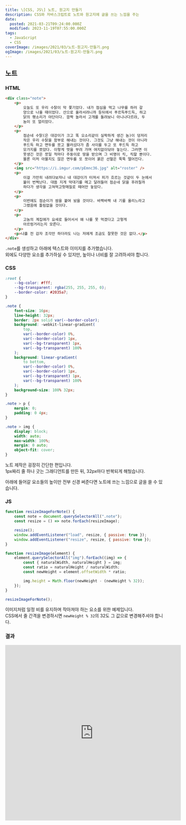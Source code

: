 ```yaml
---
title: \[CSS, JS\] 노트, 원고지 만들기
description: CSS와 자바스크립트로 노트와 원고지에 글을 쓰는 느낌을 주는
date:
  posted: 2021-03-21T09:24:00.000Z
  modified: 2023-11-19T07:55:00.000Z
tags:
  - JavaScript
  - CSS
coverImage: /images/2021/03/노트-원고지-만들기.png
ogImage: /images/2021/03/노트-원고지-만들기.png
---
```


## 노트

### HTML

```html
<div class="note">
    <p>
        오늘도 또 우리 수탉이 막 쫓기었다. 내가 점심을 먹고 나무를 하러 갈
        양으로 나올 때이었다. 산으로 올라서려니까 등뒤에서 푸르득푸드득, 하고
        닭의 횃소리가 야단이다. 깜짝 놀라서 고개를 돌려보니 아니나다르랴, 두
        놈이 또 얼리었다.
    </p>
    <p>
        점순네 수탉(은 대강이가 크고 똑 오소리같이 실팍하게 생긴 놈)이 덩저리
        작은 우리 수탉을 함부로 해내는 것이다. 그것도 그냥 해내는 것이 아니라
        푸드득 하고 면두를 쪼고 물러섰다가 좀 사이를 두고 또 푸드득 하고
        모가지를 쪼았다. 이렇게 멋을 부려 가며 여지없이닦아 놓는다. 그러면 이
        못생긴 것은 쪼일 적마다 주둥이로 땅을 받으며 그 비명이 킥, 킥할 뿐이다.
        물론 미처 아물지도 않은 면두를 또 쪼이어 붉은 선혈은 뚝뚝 떨어진다.
    </p>
    <img src="https://i.imgur.com/pEmnc36.jpg" alt="roster" />
    <p>
        이걸 가만히 내려다보자니 내 대강이가 터져서 피가 흐르는 것같이 두 눈에서
        불이 번쩍난다. 대뜸 지게 막대기를 메고 달려들어 점순네 닭을 후려칠까
        하다가 생각을 고쳐먹고헛매질로 떼어만 놓았다.
    </p>
    <p>
        이번에도 점순이가 쌈을 붙여 놨을 것이다. 바짝바짝 내 기를 올리느라고
        그랬음에 틀림없을 것이다.
    </p>
    <p>
        고놈의 계집애가 요새로 들어서서 왜 나를 못 먹겠다고 고렇게
        아르렁거리는지 모른다.
    </p>
    <p>나흘 전 감자 조각만 하더라도 나는 저에게 조금도 잘못한 것은 없다.</p>
</div>
```

`.note`를 생성하고 아래에 텍스트와 이미지를 추가했습니다.  
외에도 다양한 요소를 추가하실 수 있지만, 높이나 너비를 잘 고려하셔야 합니다.

### CSS

```css
:root {
    --bg-color: #fff;
    --bg-transparent: rgba(255, 255, 255, 0);
    --border-color: #2035a7;
}

.note {
    font-size: 16px;
    line-height: 32px;
    border: 2px solid var(--border-color);
    background: -webkit-linear-gradient(
        top,
        var(--border-color) 0%,
        var(--border-color) 1px,
        var(--bg-transparent) 1px,
        var(--bg-transparent) 100%
    );
    background: linear-gradient(
        to bottom,
        var(--border-color) 0%,
        var(--border-color) 1px,
        var(--bg-transparent) 1px,
        var(--bg-transparent) 100%
    );
    background-size: 100% 32px;
}

.note > p {
    margin: 0;
    padding: 0 4px;
}

.note > img {
    display: block;
    width: auto;
    max-width: 100%;
    margin: 0 auto;
    object-fit: cover;
}
```

노트 제작은 굉장히 간단한 편입니다.  
1px짜리 줄 하나 긋는 그래디언트를 만든 뒤, 32px마다 반복되게 해뒀습니다.

아래에 들어갈 요소들의 높이만 전부 신경 써준다면 노트에 쓰는 느낌으로 글을 쓸 수 있습니다.

### JS

```js
function resizeImageForNote() {
    const note = document.querySelectorAll(".note");
    const resize = () => note.forEach(resizeImage);

    resize();
    window.addEventListener("load", resize, { passive: true });
    window.addEventListener("resize", resize, { passive: true });
}

function resizeImage(element) {
    element.querySelectorAll("img").forEach((img) => {
        const { naturalWidth, naturalHeight } = img;
        const ratio = naturalHeight / naturalWidth;
        const newHeight = element.offsetWidth * ratio;

        img.height = Math.floor(newHeight - (newHeight % 32));
    });
}

resizeImageForNote();
```

이미지처럼 일정 비를 유지하며 작아져야 하는 요소를 위한 예제입니다.  
CSS에서 줄 간격을 변경하시면 `newHeight % 32`의 32도 그 값으로 변경해주셔야 합니다.

### 결과

<iframe allowfullscreen="true" frameborder="0" width="560" height="560" src="https://codepen.io/marshall-ku/embed/jOVgeGg?default-tab=result" title="CSS Note" loading="lazy" />

## 원고지

### HTML

```html
<div class="manuscript-container">
    <div class="manuscript">
        <p>
            오늘도 또 우리 수탉이 막 쫓기었다. 내가 점심을 먹고 나무를 하러 갈
            양으로 나올 때이었다. 산으로 올라서려니까 등뒤에서 푸르득푸드득,
            하고 닭의 횃소리가 야단이다. 깜짝 놀라서 고개를 돌려보니
            아니나다르랴, 두 놈이 또 얼리었다.
        </p>
        <p>
            점순네 수탉(은 대강이가 크고 똑 오소리같이 실팍하게 생긴 놈)이
            덩저리 작은 우리 수탉을 함부로 해내는 것이다. 그것도 그냥 해내는
            것이 아니라 푸드득 하고 면두를 쪼고 물러섰다가 좀 사이를 두고 또
            푸드득 하고 모가지를 쪼았다. 이렇게 멋을 부려 가며 여지없이닦아
            놓는다. 그러면 이 못생긴 것은 쪼일 적마다 주둥이로 땅을 받으며 그
            비명이 킥, 킥할 뿐이다. 물론 미처 아물지도 않은 면두를 또 쪼이어
            붉은 선혈은 뚝뚝 떨어진다.
        </p>
        <img src="https://i.imgur.com/pEmnc36.jpg" alt="roster" />
        <p>
            이걸 가만히 내려다보자니 내 대강이가 터져서 피가 흐르는 것같이 두
            눈에서 불이 번쩍난다. 대뜸 지게 막대기를 메고 달려들어 점순네 닭을
            후려칠까 하다가 생각을 고쳐먹고헛매질로 떼어만 놓았다.
        </p>
        <p>
            이번에도 점순이가 쌈을 붙여 놨을 것이다. 바짝바짝 내 기를 올리느라고
            그랬음에 틀림없을 것이다.
        </p>
        <p>
            고놈의 계집애가 요새로 들어서서 왜 나를 못 먹겠다고 고렇게
            아르렁거리는지 모른다.
        </p>
        <p>나흘 전 감자 조각만 하더라도 나는 저에게 조금도 잘못한 것은 없다.</p>
    </div>
</div>
```

`.note`와 마찬가지지만 줄 공책과 달리 원고는 한 칸의 크기가 정해져 있어 `.manuscript`의 크기도 유동적으로 변경되어야 하기에, `.manuscript`를 감싸주는 `.manuscript-container`가 하나 추가되었습니다.

### CSS

```css
:root {
    --bg-color: #fff;
    --bg-transparent: rgba(255, 255, 255, 0);
    --border-color: #d12e2e;
}

.manuscript-container {
    margin: 0 auto;
}

.manuscript {
    font-size: 16px;
    line-height: 32px;
    padding: 8px 0;
    border: 2px solid var(--border-color);
    background: -webkit-linear-gradient(
            top,
            var(--bg-transparent) 0%,
            var(--bg-transparent) 1px,
            var(--bg-color) 1px,
            var(--bg-color) 8px,
            var(--bg-transparent) 8px,
            var(--bg-transparent) 100%
        ),
        -webkit-linear-gradient(
            top,
            var(--bg-transparent) 0%,
            var(--bg-transparent) 1px,
            var(--bg-color) 1px,
            var(--bg-color) 8px,
            var(--bg-transparent) 8px,
            var(--bg-transparent) 100%
        ),
        -webkit-linear-gradient(
            left,
            var(--border-color) 0%,
            var(--border-color) 1px,
            var(--bg-transparent) 1px,
            var(--bg-transparent) 100%
        ),
        -webkit-linear-gradient(
            top,
            var(--border-color) 0%,
            var(--border-color) 1px,
            var(--bg-transparent) 1px,
            var(--bg-transparent) 100%
        ),
        -webkit-linear-gradient(
            top,
            var(--border-color) 0%,
            var(--border-color) 1px,
            var(--bg-transparent) 1px,
            var(--bg-transparent) 100%
        ),
        var(--bg-color);
    background: linear-gradient(
            to bottom,
            var(--bg-transparent) 0%,
            var(--bg-transparent) 1px,
            var(--bg-color) 1px,
            var(--bg-color) 8px,
            var(--bg-transparent) 8px,
            var(--bg-transparent) 100%
        ),
        linear-gradient(
            to bottom,
            var(--bg-transparent) 0%,
            var(--bg-transparent) 1px,
            var(--bg-color) 1px,
            var(--bg-color) 8px,
            var(--bg-transparent) 8px,
            var(--bg-transparent) 100%
        ),
        linear-gradient(
            to right,
            var(--border-color) 0%,
            var(--border-color) 1px,
            var(--bg-transparent) 1px,
            var(--bg-transparent) 100%
        ),
        linear-gradient(
            to bottom,
            var(--border-color) 0%,
            var(--border-color) 1px,
            var(--bg-transparent) 1px,
            var(--bg-transparent) 100%
        ),
        linear-gradient(
            to bottom,
            var(--border-color) 0%,
            var(--border-color) 1px,
            var(--bg-transparent) 1px,
            var(--bg-transparent) 100%
        ),
        var(--bg-color);
    background-size: 24px 32px;
    margin: 0 auto;
    background-position: 0 -1px, 0 0, -1px 0, 0 8px, 0px -1px;
}

.manuscript > p {
    display: flex;
    flex-wrap: wrap;
    margin: -8px -1px 8px 0;
    font-size: 16px;
    line-height: 24px;
}

.manuscript > p > span {
    display: inline-block;
    text-align: center;
    width: 24px;
    height: 24px;
    flex-shrink: 0;
    margin-top: 8px;
}

.manuscript > :empty:not(img) {
    height: 32px;
    margin-bottom: 8px;
}

.manuscript > :last-child {
    margin-bottom: 0;
}

.manuscript > img {
    display: block;
    width: auto;
    max-width: 100%;
    margin: 0 auto;
    object-fit: cover;
}

.manuscript > *:not(:last-child) {
    margin-bottom: 40px;
}
```

그래디언트도 조금 골이 아파지기 시작합니다.

원고 한 칸의 크기를 24px \* 24px, 줄 간격을 8px로 잡고 만들었으니, 수정하실 때 참고해주세요.

### JS

```js
function initManuscript() {
    const manuscript = document.querySelectorAll(".manuscript");
    const handleResize = () => {
        manuscript.forEach((elt) => {
            resizeMnuascriptContainer(elt);
            resizeImage(elt);
        });
    };

    window.addEventListener("load", handleResize, { passive: true });
    window.addEventListener("resize", handleResize, { passive: true });

    manuscript.forEach((element) => {
        element.querySelectorAll("p").forEach((element) => {
            const text = element.innerText;

            element.innerHTML = "";
            [...text].forEach((word) => {
                const span = document.createElement("span");
                const textNode = document.createTextNode(word);

                span.appendChild(textNode);
                element.append(span);
            });
        });
    });

    handleResize();
}

function resizeMnuascriptContainer(element) {
    element.style.width = `${
        (Math.floor(element.parentElement.offsetWidth / 24) - 1) * 24 - 1
    }px`;
}

function resizeImage(element) {
    element.querySelectorAll("img").forEach((img) => {
        const { naturalWidth, naturalHeight } = img;
        const ratio = naturalHeight / naturalWidth;
        const newHeight = element.offsetWidth * ratio;

        img.height = Math.floor(newHeight - (newHeight % 32) - 8);
    });
}

initManuscript();
```

노트와 마찬가지로 이미지의 크기를 유동적으로 변경해주는 스크립트에 최초에 글자를 하나하나 뜯어서 `span`에 넣어주는 스크립트와, 원고지의 크기를 유동적으로 변경해주는 스크립트가 추가되었습니다.

원고 칸의 크기를 수정하시면 `resizeManuscriptContainer`, `resizeImage`에 들어있는 8의 배수(8, 24, 32)들을 모조리 수정해주시면 됩니다.

### 결과

<iframe allowfullscreen="true" frameborder="0" width="560" height="560" src="https://codepen.io/marshall-ku/embed/abBeREp?default-tab=result" title="Manuscript" loading="lazy" />

## 여담

아무래도 노트와 달리 한 칸에 맞춰서 글자를 써야 하다 보니 글자를 모조리 `span`에 담아야 깔끔하게 작업할 수 있었습니다.  
이 때문에 검색 엔진이 본문의 내용을 파악하기 힘들어질 수 있고, SEO에 악영향을 미칠 수 있습니다.  
해당 스크립트가 SEO에 미치는 영향 등은 조사해보지 않았으니 이 점 유의해주세요.